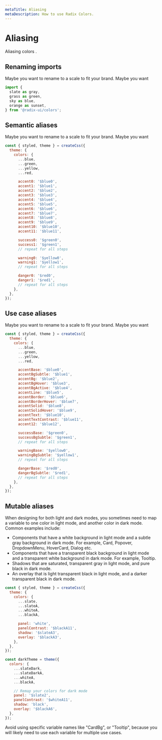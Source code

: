 ```yaml
---
metaTitle: Aliasing
metaDescription: How to use Radix Colors.
---
```


# Aliasing

<Description>Aliasing colors .</Description>

## Renaming imports

Maybe you want to rename to a scale to fit your brand. Maybe you want

```jsx
import {
  slate as gray,
  grass as green,
  sky as blue,
  orange as sunset,
} from '@radix-ui/colors';
```

## Semantic aliases

Maybe you want to rename to a scale to fit your brand. Maybe you want

```jsx
const { styled, theme } = createCss({
  theme: {
    colors: {
      ...blue,
      ...green,
      ...yellow,
      ...red,

      accent0: '$blue0',
      accent1: '$blue1',
      accent2: '$blue2',
      accent3: '$blue3',
      accent4: '$blue4',
      accent5: '$blue5',
      accent6: '$blue6',
      accent7: '$blue7',
      accent8: '$blue8',
      accent9: '$blue9',
      accent10: '$blue10',
      accent11: '$blue11',

      success0: '$green0',
      success1: '$green1',
      // repeat for all steps

      warning0: '$yellow0',
      warning1: '$yellow1',
      // repeat for all steps

      danger0: '$red0',
      danger1: '$red1',
      // repeat for all steps
    },
  },
});
```

## Use case aliases

Maybe you want to rename to a scale to fit your brand. Maybe you want

```jsx
const { styled, theme } = createCss({
  theme: {
    colors: {
      ...blue,
      ...green,
      ...yellow,
      ...red,

      accentBase: '$blue0',
      accentBgSubtle: '$blue1',
      accentBg: '$blue2',
      accentBgHover: '$blue3',
      accentBgActive: '$blue4',
      accentLine: '$blue5',
      accentBorder: '$blue6',
      accentBorderHover: '$blue7',
      accentSolid: '$blue8',
      accentSolidHover: '$blue9',
      accentText: '$blue10',
      accentTextContrast: '$blue11',
      accent12: '$blue12',

      successBase: '$green0',
      successBgSubtle: '$green1',
      // repeat for all steps

      warningBase: '$yellow0',
      warningBgSubtle: '$yellow1',
      // repeat for all steps

      dangerBase: '$red0',
      dangerBgSubtle: '$red1',
      // repeat for all steps
    },
  },
});
```

## Mutable aliases

When designing for both light and dark modes, you sometimes need to map a variable to one color in light mode, and another color in dark mode. Common examples include:

- Components that have a white background in light mode and a subtle gray background in dark mode. For example, Card, Popover, DropdownMenu, HoverCard, Dialog etc.
- Components that have a transparent black background in light mode and a transparent white background in dark mode. For example, Tooltip.
- Shadows that are saturated, transparent gray in light mode, and pure black in dark mode.
- An overlay that is light transparent black in light mode, and a darker transparent black in dark mode.

```jsx
const { styled, theme } = createCss({
  theme: {
    colors: {
      ...slate,
      ...slateA,
      ...whiteA,
      ...blackA,

      panel: 'white',
      panelContrast: '$blackA11',
      shadow: '$slateA3',
      overlay: '$blackA3',
    },
  },
});

const darkTheme = theme({
  colors: {
    ...slateDark,
    ...slateDarkA,
    ...whiteA,
    ...blackA,

    // Remap your colors for dark mode
    panel: '$slate2',
    panelContrast: '$whiteA11',
    shadow: 'black',
    overlay: '$blackA6',
  },
});
```

Avoid using specific variable names like "CardBg", or "Tooltip", because you will likely need to use each variable for multiple use cases.
